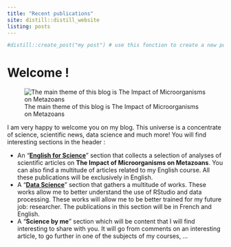 ```yaml
---
title: "Recent publications"
site: distill::distill_website
listing: posts
---
```


```r
#distill::create_post("my post") # use this fonction to create a new post
```
# Welcome !

![The main theme of this blog is The Impact of Microorganisms on Metazoans](images/banniere.jpg)

I am very happy to welcome you on my blog. This universe is a concentrate of science, scientific news, data science and much more!
You will find interesting sections in the header : 

- An "[**English for Science**](https://annecharlottevranckx.github.io/anne-charlotte-anne-charlotte_blog/tableofcontents.html)" section that collects a selection of analyses of scientific articles on **The Impact of Microorganisms on Metazoans**. You can also find a multitude of articles related to my English course. All these publications will be exclusively in English.
- A "[**Data Science**](https://annecharlottevranckx.github.io/anne-charlotte-anne-charlotte_blog/tableofcontentsssd.html)" section that gathers a multitude of works. These works allow me to better understand the use of RStudio and data processing. These works will allow me to be better trained for my future job: researcher. The publications in this section will be in French and English.
- A "**Science by me**" section which will be content that I will find interesting to share with you. It will go from comments on an interesting article, to go further in one of the subjects of my courses, ...
